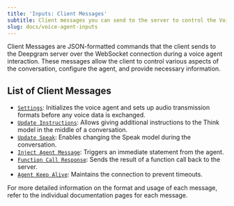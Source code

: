 ```yaml
---
title: 'Inputs: Client Messages'
subtitle: Client messages you can send to the server to control the Voice Agent.
slug: docs/voice-agent-inputs
---
```



Client Messages are JSON-formatted commands that the client sends to the Deepgram server over the WebSocket connection during a voice agent interaction. These messages allow the client to control various aspects of the conversation, configure the agent, and provide necessary information.

## List of Client Messages

* [`Settings`](/docs/voice-agent-settings): Initializes the voice agent and sets up audio transmission formats before any voice data is exchanged.
* [`Update Instructions`](/docs/voice-agent-update-instructions): Allows giving additional instructions to the Think model in the middle of a conversation.
* [`Update Speak`](/docs/voice-agent-update-speak): Enables changing the Speak model during the conversation.
* [`Inject Agent Message`](/docs/voice-agent-inject-agent-message): Triggers an immediate statement from the agent.
* [`Function Call Response`](/docs/voice-agent-function-call-response): Sends the result of a function call back to the server.
* [`Agent Keep Alive`](/docs/agent-keep-alive): Maintains the connection to prevent timeouts.

For more detailed information on the format and usage of each message, refer to the individual documentation pages for each message.
